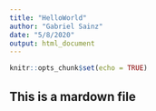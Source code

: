 ```yaml
---
title: "HelloWorld"
author: "Gabriel Sainz"
date: "5/8/2020"
output: html_document
---
```


```r
knitr::opts_chunk$set(echo = TRUE)
```

## This is a mardown file
